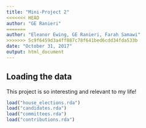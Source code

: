 ```yaml
---
title: "Mini-Project 2"
<<<<<<< HEAD
author: "GE Ranieri"
=======
author: "Eleanor Ewing, GE Ranieri, Farah Samawi"
>>>>>>> 5c9f6459d3a4ff887c78f641bed6cdd34fda533b
date: "October 31, 2017"
output: html_document
---
```



## Loading the data

This project is so interesting and relevant to my life!

```r
load("house_elections.rda")
load("candidates.rda")
load("committees.rda")
load("contributions.rda")
```
